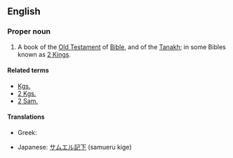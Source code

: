 ==English==
{{book of the Bible|Books of Samuel}}

===Proper noun===
{{en-proper-noun}}
# {{biblical}}  A book of the [[Old Testament]] of [[Bible]], and of the [[Tanakh]]; in some Bibles known as [[2 Kings]].

====Related terms====
*[[Kgs.]]
*[[2 Kgs.]]
*[[2 Sam.]]

====Translations====
{{trans-top|book of the Bible}}
*Greek: {{t|el|Β' Σαμουήλ||tr=B' Samouíl|sc=Grek}}
{{trans-mid}}
*Japanese: [[サムエル記下]] (samueru kige)
{{trans-bottom}}